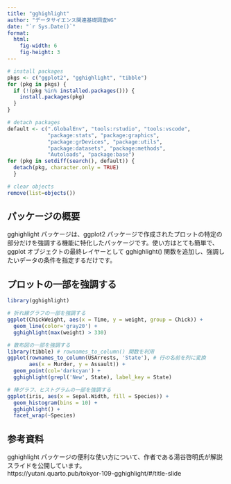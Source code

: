 ```yaml
---
title: "gghighlight"
author: "データサイエンス関連基礎調査WG"
date: "`r Sys.Date()`"
format:
  html:
    fig-width: 6
    fig-height: 3
---
```


```r

# install packages
pkgs <- c("ggplot2", "gghighlight", "tibble")
for (pkg in pkgs) {
  if (!(pkg %in% installed.packages())) {
    install.packages(pkg)
  }
}

# detach packages
default <- c(".GlobalEnv", "tools:rstudio", "tools:vscode",
             "package:stats", "package:graphics",
             "package:grDevices", "package:utils",
             "package:datasets", "package:methods",
             "Autoloads", "package:base")
for (pkg in setdiff(search(), default)) {
  detach(pkg, character.only = TRUE)
  }

# clear objects
remove(list=objects())
```

## パッケージの概要

gghighlight パッケージは、ggplot2 パッケージで作成されたプロットの特定の部分だけを強調する機能に特化したパッケージです。使い方はとても簡単で、ggplot オブジェクトの最終レイヤーとして gghighlight() 関数を追加し、強調したいデータの条件を指定するだけです。

## プロットの一部を強調する

```r
library(gghighlight)
```

```r
# 折れ線グラフの一部を強調する
ggplot(ChickWeight, aes(x = Time, y = weight, group = Chick)) +
  geom_line(color='gray20') +
  gghighlight(max(weight) > 330)
```

```r
# 散布図の一部を強調する
library(tibble) # rownames_to_column() 関数を利用
ggplot(rownames_to_column(USArrests, 'State'), # 行の名前を列に変換
       aes(x = Murder, y = Assault)) +
  geom_point(col='darkcyan') + 
  gghighlight(grepl('New', State), label_key = State)
```

```r
# 棒グラフ、ヒストグラムの一部を強調する
ggplot(iris, aes(x = Sepal.Width, fill = Species)) +
  geom_histogram(bins = 10) +
  gghighlight() +
  facet_wrap(~Species)
```

## 参考資料

gghighlight パッケージの便利な使い方について、作者である湯谷啓明氏が解説スライドを公開しています。\
https://yutani.quarto.pub/tokyor-109-gghighlight/#/title-slide
